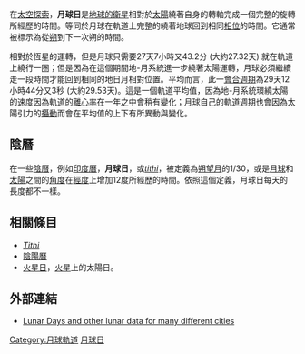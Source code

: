 {{不是|星期一}}

在[[太空探索|太空探索]]，'''月球日'''是[[月球|地球的衛星]]相對於[[太陽|太陽]]繞著自身的轉軸完成一個完整的旋轉所經歷的時間。等同於月球在軌道上完整的繞著地球回到相同[[月相|相位]]的時間。它通常被標示為從[[朔|朔]]到下一次朔的時間。

相對於恆星的運轉，但是月球只需要27天7小時又43.2分 (大約27.32天) 就在軌道上繞行一圈；但是因為在這個期間地-月系統進一步繞著太陽運轉，月球必須繼續走一段時間才能回到相同的地日月相對位置。平均而言，此一[[軌道週期|會合週期]]為29天12小時44分又3秒 (大約29.53天)。這是一個軌道平均值，因為地-月系統環繞太陽的速度因為軌道的[[離心率|離心率]]在一年之中會稍有變化；月球自己的軌道週期也會因為太陽引力的[[攝動|攝動]]而會在平均值的上下有所異動與變化。

== 陰曆 ==
在一些[[陰曆|陰曆]]，例如[[印度曆|印度曆]]，'''月球日'''，或''[[tithi|tithi]]''，被定義為[[朔望月|朔望月]]的1/30，或是[[月球|月球]]和[[太陽|太陽]]之間的[[度|角度]]在[[經度|經度]]上增加12度所經歷的時間。依照這個定義，月球日每天的長度都不一樣。

== 相關條目 ==
* ''[[Tithi|Tithi]]''
* [[陰陽曆|陰陽曆]]
* [[火星計時#火星日|火星日]]，[[火星|火星]]上的太陽日。

== 外部連結 ==
* [http://lunarium.co.uk/calendar.php Lunar Days and other lunar data for many different cities] {{Wayback|url=http://lunarium.co.uk/calendar.php |date=20091016101834 }}

{{astronomy-stub}}

[[Category:月球軌道|Category:月球軌道]]
[[Category:時間單位|月球日]]